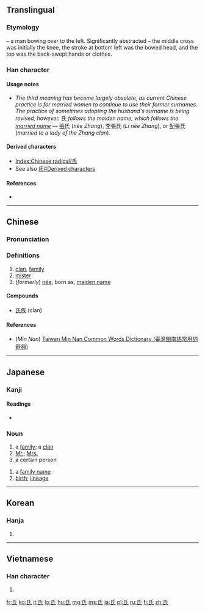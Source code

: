 ==Translingual==
{{stroke order|type=animate}}

===Etymology===
{{Han etyl}}
{{liushu|p}} – a man bowing over to the left. Significantly abstracted – the middle cross was initially the knee, the stroke at bottom left was the bowed head, and the top was the back-swept hands or clothes.

===Han character===
{{Han char|rn=83|rad=氏|as=00|sn=4|four=7274<sub>0</sub>|canj=竹女心 (HVP)}}

====Usage notes====
* ''The third meaning has become largely obsolete, as current Chinese practice is for married women to continue to use their former surnames. The practice of sometimes adopting the husband's surname is being revived, however.'' 氏 ''follows the maiden name, which follows the [[married name]]'' — [[張]]氏 (''née Zhang''), [[李]]張氏 (''Li née Zhang''), ''or'' [[配]]張氏 (''married to a lady of the Zhang clan'').

====Derived characters====
* [[Index:Chinese radical/氏]]
* See also [[氐#Derived characters]]

====References====
* {{Han ref|kx=0597.180|dkj=17026|dj=0988.300|hdz=32130.010|uh=6C0F|ud=27663|bh=A4F3|bd=42227}}

----

==Chinese==
{{zh-forms}}

===Pronunciation===
{{zh-pron
|m=shì,zhī,jīng
|c=si6,zi1
|h=pfs=shì
|mn=sī
|w=
|mc=y
|oc=y
|ma=|ma2=
|cat=n
}}

===Definitions===
# [[clan]], [[family]]
# [[mister]]
# (''formerly'') [[née]], born as, [[maiden name]]

====Compounds====
* [[氏族]] (clan)

====References====
*(''Min Nan'') [http://twblg.dict.edu.tw/holodict_new/result_detail.jsp?n_no=822&curpage=1&sample=%E6%B0%8F&radiobutton=1&querytarget=1&limit=20&pagenum=1&rowcount=2 Taiwan Min Nan Common Words Dictionary (臺灣閩南語常用詞辭典)]

----

==Japanese==

===Kanji===
{{ja-kanji|rs=氏00|grade=4}}

====Readings====
* {{ja-readings|on=[[し]] (shi)
|kun=[[うじ]] (uji)
}}

===Noun===
{{ja-noun|し}}

# a [[family]]; a [[clan]]
# [[Mr.]]; [[Mrs.]]
# a certain person
{{ja-noun|うじ}}
# a [[family name]]
# [[birth]]; [[lineage]]

----

==Korean==

===Hanja===
{{ko-hanja|hangeul=[[씨]], [[지]]|eumhun=|rv=ssi, ji|mr=ssi, chi|y=ssi, ci}}

# {{defn|lang=ko|sort=氏00}}

----

==Vietnamese==

===Han character===
{{vi-hantu|[[thị]]|rs=氏00}}

# {{defn|lang=vi|sort=氏00}}

[[Category:CJKV radicals| ]]

[[fr:氏]]
[[ko:氏]]
[[it:氏]]
[[lo:氏]]
[[hu:氏]]
[[mg:氏]]
[[ms:氏]]
[[ja:氏]]
[[pl:氏]]
[[ru:氏]]
[[fi:氏]]
[[zh:氏]]